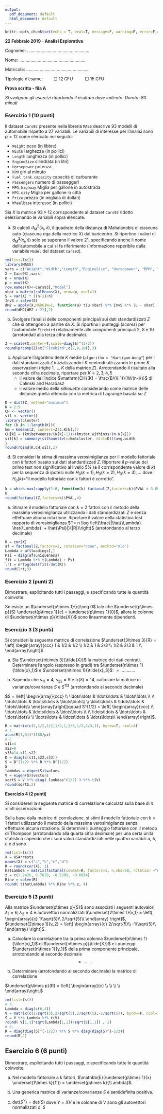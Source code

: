 ```yaml
---
output:
  pdf_document: default
  html_document: default
---
```


```r
knitr::opts_chunk$set(echo = T, eval=T, message=F, warning=F, error=F,comment=NA, cache=F)
```

**22 Febbraio 2019 - Analisi Esplorativa**

Cognome: $\ldots\ldots\ldots\ldots\ldots\ldots\ldots\ldots\ldots\ldots\ldots\ldots\ldots\ldots\ldots\ldots\ldots$

Nome: $\ldots\ldots\ldots\ldots\ldots\ldots\ldots\ldots\ldots\ldots\ldots\ldots\ldots\ldots\ldots\ldots\ldots\ldots$

Matricola: $\ldots\ldots\ldots\ldots\ldots\ldots\ldots\ldots\ldots\ldots\ldots\ldots\ldots\ldots\ldots\ldots\ldots$

Tipologia d'esame: $\qquad \Box$ 12 CFU $\qquad$ $\Box$ 15 CFU 

\bigskip

\hrule

**Prova scritta - fila A**

*Si svolgano gli esercizi riportando il risultato dove indicato. Durata: 80 minuti*

\bigskip

\hrule

\bigskip

### Esercizio 1 (10 punti)

Il dataset `Cars93` presente nella libreria `MASS` descrive $93$ modelli di automobile rispetto a $27$ variabili. Le variabili di interesse per l'analisi sono $p=12$ come elencato nel seguito:

* `Weight`  peso (in libbre)
* `Width` larghezza (in pollici)
* `Length` lunghezza (in pollici)
* `EngineSize` cilindrata (in litri)
* `Horsepower` potenza 
* `RPM` giri al minuto
* `Fuel.tank.capacity` capacità di carburante
* `Passengers` numero di passeggeri
* `MPG.highway`  Miglia per gallone in autostrada
* `MPG.city` Miglia per gallone in città
* `Price` prezzo (in migliaia di dollari)
* `Wheelbase` interasse (in pollici)

Sia $X$ la matrice $93 \times 12$ corrispondente al dataset `Cars93` ridotto selezionando le variabili sopra elencate. 

a. Si calcoli $d^2_M(x_i,\bar{x})$, il quadrato della distanza di Mahalanobis di ciascuna auto (ciascuna riga della matrice $X$) dal baricentro. Si riportino i valori di $d^2_M(x_i,\bar{x})$ solo se superano il valore 21, specificando anche il nome dell'automobile a cui si fa riferimento
(informazione reperibile dalla variabile `Model` del dataset `Cars93`). 

\fbox{\parbox[b][8em][t]{1\textwidth}{
$\quad$
}}

```r
rm(list=ls())
library(MASS)
vars = c("Weight","Width","Length","EngineSize", "Horsepower", "RPM", "Fuel.tank.capacity", "Passengers", "MPG.highway", "MPG.city","Price", "Wheelbase")
X = Cars93[,vars]
n = nrow(X)
p = ncol(X)
row.names(X)<-Cars93[,"Model"]
xbar = matrix(colMeans(X), nrow=p, ncol=1)
S = var(X) * ((n-1)/n)
InvS = solve(S)
dM2 = apply(X,MARGIN=1, function(u) t(u-xbar) %*% InvS %*% (u - xbar) )
round(dM2[dM2 > 21],2)
```

b. Svolgere l'analisi delle componenti principali sui dati standardizzati $Z$ che si ottengono a partire da $X$. Si riportino i punteggi (*scores*) per l'automobile `Firebird` relativamente alle  componenti principali 2, 8 e 10 (arrotondati alla terza cifra decimale).

\fbox{\parbox[b][3em][t]{1\textwidth}{
$\quad$
}}

```r
Z = scale(X,center=T,scale=diag(S)^(1/2))
round(prcomp(Z)$x["Firebird",c(2,8,10)],3)
```

c. Applicare l'algoritmo delle $K$ medie 
(`algorithm = "Hartigan-Wong"`) per i dati standardizzati $Z$ inizializzando i $K$ centrodi utilizzando le prime $K$ osservazioni (righe $1,\ldots,K$ della matrice $Z$). Arrotondando il risultato alla seconda cifra decimale, riportare per  $K=2,3,4,5$
    - il valore dell'indice  $\mathrm{CH}(K) = \frac{B/(K-1)}{W/(n-K)}$ di Calinski and Harabasz 
    - il valore medio della *silhouette* considerando come matrice delle distanze quella ottenuta con la metrica di Lagrange basata su $Z$
    
\fbox{\parbox[b][6em][t]{1\textwidth}{
$K \qquad\qquad\qquad\qquad\qquad\qquad 2 \qquad\qquad 3 \qquad\qquad 4 \qquad\qquad 5 $\\
\\
$CH(K)$\\
\\
$\mathrm{silhouette}(K)$
}}

```r
D = dist(Z, method="maximum")
K = 2:5
CH <- vector()
sil <- vector()
library(cluster)
for (k in 1:length(K)){
km = kmeans(Z, centers=Z[1:K[k],])
CH[k] = (km$betweenss/(K[k]-1))/(km$tot.withinss/(n-K[k]))
sil[k] = summary(silhouette(x=km$cluster, dist=D))$avg.width
}
round(rbind(K,CH,sil),2)
``` 

d. Si consideri la stima di massima verosimiglianza per il  modello fattoriale con $k$ fattori basato sui dati standardizzati $Z$. Riportare il $p$-value del primo test non significativo al livello $5\%$ (e il corrispondente valore di $k$) per la sequenza di ipotesi nulle $H_0(k=1),H_{0}(k=2),H_{0}(k=3),\ldots$ dove $H_0(k)$="il modello fattoriale con k fattori è corretto". 

\fbox{\parbox[b][3em][t]{1\textwidth}{
$\quad$
}}

```r
k = which.max(sapply(1:6, function(k) factanal(Z,factors=k)$PVAL > 0.05 ))
k
round(factanal(Z,factors=k)$PVAL,4)
```

e. Stimare il modello fattoriale con $k=2$ fattori con il metodo della massima verosimiglianza utilizzando i dati standardizzati $Z$ e senza effettuare alcuna rotazione. Riportare il valore della statistica test  rapporto di verosimiglianza 
$T= n \log \left(\frac{|\hat{\Lambda} \hat{\Lambda}' + \hat{\Psi}|}{|R|}\right)$ (arrotondando al terzo decimale)

\fbox{\parbox[b][3em][t]{1\textwidth}{
$\quad$
}}

```r
R = cor(X)
af = factanal(Z,factors=2, rotation="none", method="mle")
Lambda = af$loadings[,]
Psi = diag(af$uniqueness)
fit = Lambda %*% t(Lambda) + Psi
lrt = n*log(det(fit)/det(R))
round(lrt,3)
```


### Esercizio 2 (punti 2)

Dimostrare, esplicitando tutti i passaggi, e specificando tutte le quantità coinvolte.

Se esiste un $\underset{p\times 1}{c}\neq 0$ tale che  $\underset{p\times p}{S} \underset{p\times 1}{c} = \underset{p\times 1}{0}$, allora le colonne di $\underset{n\times p}{\tilde{X}}$ sono linearmente dipendenti.

\fbox{\parbox[b][12em][t]{1\textwidth}{ 
$\qquad$
}}

### Esercizio 3 (3 punti)

Si consideri la seguente matrice di correlazione $\underset{3\times 3}{R} = 
\left[
\begin{array}{ccc}
1 & 1/2 & 1/2 \\
1/2 & 1 & 2/3 \\
1/2 & 2/3 & 1 \\
\end{array}\right]$. 

a. Sia $\underset{n\times 3}{\tilde{X}}$ la matrice dei dati centrati. Determinare l'angolo (espresso in gradi) tra $\underset{n\times 1}{\tilde{x}_1}$ e $\underset{n\times 1}{\tilde{x}_3}$: $=\ldots\ldots\ldots\ldots$

b. Sapendo che $s_{11}=4$, $s_{22}=9$ e $\mathrm{tr}(S)=14$, calcolare  la matrice di varianze/covarianze $S$ e $S^{1/2}$ (arrotondando al secondo decimale)

$S = 
\left[
\begin{array}{ccc}
\\
\ldots\ldots &  \ldots\ldots  &  \ldots\ldots \\
\\
\ldots\ldots &  \ldots\ldots  &  \ldots\ldots\\
\\
\ldots\ldots &  \ldots\ldots  &  \ldots\ldots\\
\end{array}\right]\qquad S^{1/2} = 
\left[
\begin{array}{ccc}
\\
\ldots\ldots &  \ldots\ldots  &  \ldots\ldots \\
\\
\ldots\ldots &  \ldots\ldots  &  \ldots\ldots\\
\\
\ldots\ldots &  \ldots\ldots  &  \ldots\ldots\\
\end{array}\right]$.



```r
R = matrix(c(1,1/2,1/2,1/2,1,2/3,1/2,2/3,1), byrow=T, ncol=3)
# a
acos(R[1,3])*(180/pi)
# b
s11=4
s22=9
s33=14-s11-s22
D = diag(c(s11,s22,s33))
S = D^(1/2) %*% R %*% D^(1/2)
S
lambdas = eigen(S)$values
V = eigen(S)$vectors
sqrtS = V %*% diag( lambdas^(1/2) ) %*% t(V)
round(sqrtS,2)
```

\bigskip

**Esercizio 4 (2 punti)**

Si considereri la seguente matrice di correlazione calcolata sulla base di $n=50$ osservazioni:

\begin{table}[ht]
\centering
\begin{tabular}{rrrrr}
  \hline
 & $a$ & $b$ & $c$ & $d$ \\ 
  \hline
$a$  & 1 & 0.8 & 0.1 & 0.6 \\ 
$b$ & 0.8 & 1 & 0.3 & 0.7 \\ 
$c$ & 0.1 & 0.3 & 1 & 0.4 \\ 
$d$ & 0.6 & 0.7 & 0.4 & 1 \\ 
   \hline
\end{tabular}
\end{table}

Sulla base dalla matrice di correlazione, si stimi il modello fattoriale con $k=1$ fattori utilizzando il metodo della massima verosimiglianza senza effettuare alcuna rotazione.  Si determini il punteggio fattoriale con il metodo di Thompson (arrotondando alla quarta cifra decimale) per una certa unità statistica sapendo che i suoi valori standardizzati nelle quattro variabili $a$, $b$, $c$ e $d$ sono

\begin{table}[ht]
\centering
\begin{tabular}{rrrrr}
& $a$ & $b$ & $c$ & $d$\\
unità & 1.2426 & 0.7828 & -0.5209 & -0.0034 \\
\end{tabular}
\end{table}


```r
rm(list=ls())
X = USArrests
names(X) = c("a","b","c","d")
R = round(cor(X), 1)
hatLambda = matrix(factanal(covmat=R, factors=1, n.obs=50, rotation ="none")$ loadings[,], ncol=1)
z = c(1.2426, 0.7828, -0.5209, -0.0034)
Rinv = solve(R)
round( t(hatLambda) %*% Rinv %*% z, 4)
```

\fbox{\parbox[b][3em][t]{1\textwidth}{

\bigskip

$\hat{f}=$

}}


### Esercizio 5 (3 punti)

Alla matrice $\underset{p\times p}{S}$ sono associati i seguenti autovalori
$\lambda_1 = 6, \lambda_2 =4$
e autovettori normalizzati $\underset{2\times 1}{v_1} = \left[
\begin{array}{c}
1/\sqrt{5}\\
2/\sqrt{5}\\
\end{array}
\right]$, $\underset{2\times 1}{v_2} = \left[
\begin{array}{c}
2/\sqrt{5}\\
-1/\sqrt{5}\\
\end{array}
\right]$. 

a. Calcolare la correlazione tra la prima colonna $\underset{n\times 1}{\tilde{x}_1}$ di $\underset{n\times p}{\tilde{X}}$ e i punteggi $\underset{n\times 1}{y_1}$ della prima componente principale, arrotondando al secondo decimale 
$$= \ldots\ldots\ldots$$


b. Determinare (arrotondando al secondo decimale) la matrice di correlazione 

$\underset{p\times p}{R} = 
\left[
\begin{array}{c}
\\
\\
\\
\\
\end{array}\right.$


```r
rm(list=ls())
# a.
Lambda = diag(c(6,4))
V = matrix(c(1/sqrt(5),2/sqrt(5),2/sqrt(5),-1/sqrt(5)), byrow=F, ncol=2)
S = V %*% Lambda %*% t(V) 
round( V[1,1]*sqrt(Lambda[1,1])/sqrt(S[1,1]) , 2)
# b. 
R = diag(diag(S)^(-1/2)) %*% S %*% diag(diag(S)^(-1/2))
round(R,2)
```

\newpage

## Esercizio 6 (6 punti)

Dimostrare, esplicitando tutti i passaggi, e specificando tutte le quantità coinvolte.

a. Nel modello fattoriale a $k$ fattori, $\mathbb{E}(\underset{p\times 1}{x} \underset{1\times k}{f'}) = \underset{p\times k}{\Lambda}$.

b. Una generica matrice di varianze/covarianze $S$ è semidefinita positiva.

c. $\mathrm{det}(S^Y) = \mathrm{det}(S)$ dove $Y=\tilde{X}V$ e le colonne di $V$ 
sono gli autovettori normalizzati di $S$

\fbox{\parbox[b][48em][t]{1\textwidth}{

$\quad$

}}

